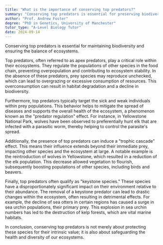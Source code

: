 ```yaml
---
title: "What is the importance of conserving top predators?"
summary: "Conserving top predators is essential for preserving biodiversity and ensuring ecosystem balance, as they play a critical role in regulating populations and maintaining healthy environments."
author: "Prof. Andrew Foster"
degree: "PhD in Genetics, University of Manchester"
tutor_type: "A-Level Biology Tutor"
date: 2024-09-14
---
```


Conserving top predators is essential for maintaining biodiversity and ensuring the balance of ecosystems.

Top predators, often referred to as apex predators, play a critical role within their ecosystems. They regulate the populations of other species in the food chain, preventing overpopulation and contributing to ecosystem stability. In the absence of these predators, prey species may reproduce unchecked, which can lead to overgrazing or excessive consumption of resources. This overconsumption can result in habitat degradation and a decline in biodiversity.

Furthermore, top predators typically target the sick and weak individuals within prey populations. This behavior helps to mitigate the spread of diseases and supports the overall health of the ecosystem, a phenomenon known as the "predator regulation" effect. For instance, in Yellowstone National Park, wolves have been observed to preferentially hunt elk that are infected with a parasitic worm, thereby helping to control the parasite's spread.

Additionally, the presence of top predators can induce a "trophic cascade" effect. This means their influence extends beyond their immediate prey, impacting other species and the ecosystem at large. A notable example is the reintroduction of wolves in Yellowstone, which resulted in a reduction of the elk population. This decrease allowed vegetation to flourish, subsequently boosting populations of other species, including birds and beavers.

Finally, top predators often qualify as "keystone species." These species have a disproportionately significant impact on their environment relative to their abundance. The removal of a keystone predator can lead to drastic changes within the ecosystem, often resulting in detrimental effects. For example, the decline of sea otters in certain regions has caused a surge in sea urchin populations, their primary prey. This explosion in sea urchin numbers has led to the destruction of kelp forests, which are vital marine habitats.

In conclusion, conserving top predators is not merely about protecting these species for their intrinsic value; it is also about safeguarding the health and diversity of our ecosystems.
    
